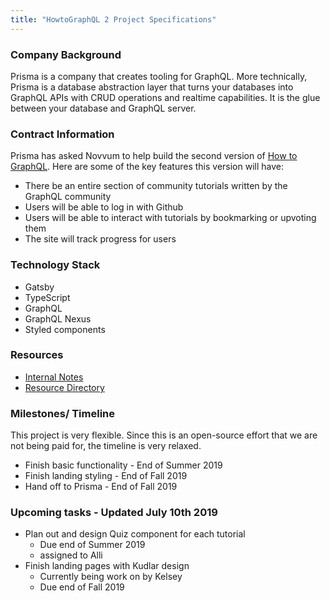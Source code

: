 ```yaml
---
title: "HowtoGraphQL 2 Project Specifications"
---
```


### Company Background

Prisma is a company that creates tooling for GraphQL. More technically, Prisma is a database abstraction layer that turns your databases into GraphQL APIs with CRUD operations and realtime capabilities. It is the glue between your database and GraphQL server.

### Contract Information

Prisma has asked Novvum to help build the second version of [How to GraphQL](http://howtographql.com). Here are some of the key features this version will have:

- There be an entire section of community tutorials written by the GraphQL community
- Users will be able to log in with Github
- Users will be able to interact with tutorials by bookmarking or upvoting them
- The site will track progress for users

### Technology Stack

- Gatsby
- TypeScript
- GraphQL
- GraphQL Nexus
- Styled components

### Resources

- [Internal Notes](https://docs.google.com/document/d/1XKun-aEjbDrBKrnGHReO7IapoCqt8omD81TCRXSPR8s/edit#)
- [Resource Directory](https://docs.google.com/spreadsheets/d/1a0sM29XKka-tCM13sv3hKcNDstk4_0_Cuhb7AQACPP8/edit#gid=0)

### Milestones/ Timeline

This project is very flexible. Since this is an open-source effort that we are not being paid for, the timeline is very relaxed.

- Finish basic functionality - End of Summer 2019
- Finish landing styling - End of Fall 2019
- Hand off to Prisma - End of Fall 2019

### Upcoming tasks - Updated July 10th 2019

- Plan out and design Quiz component for each tutorial
  - Due end of Summer 2019
  - assigned to Alli
- Finish landing pages with Kudlar design
  - Currently being work on by Kelsey
  - Due end of Fall 2019
